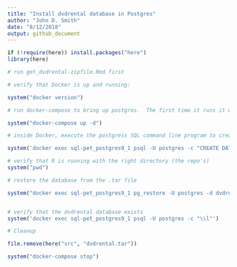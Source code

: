 ```yaml
---
title: "Install dvdrental database in Postgres"
author: "John D. Smith"
date: "8/12/2018"
output: github_document
---
```


```r
if (!require(here)) install.packages("here")
library(here)

# run get_dvdrental-zipfile.Rmd first

# verify that Docker is up and running:

system("docker version")

# run docker-compose to bring up postgres.  The first time it runs it will take a minute to create the Postgres environment.

system("docker-compose up -d")

# inside Docker, execute the postgress SQL command line program to create the dvdrental database:

system('docker exec sql-pet_postgres9_1 psql -U postgres -c "CREATE DATABASE dvdrental;"')

# verify that R is running with the right directory (the repo's)
system("pwd")

# restore the database from the .tar file

system("docker exec sql-pet_postgres9_1 pg_restore -U postgres -d dvdrental /src/dvdrental.tar")


# verify that the dvdrental database exists
system('docker exec sql-pet_postgres9_1 psql -U postgres -c "\\l"')

# Cleanup

file.remove(here("src", "dvdrental.tar"))

system("docker-compose stop")
```

